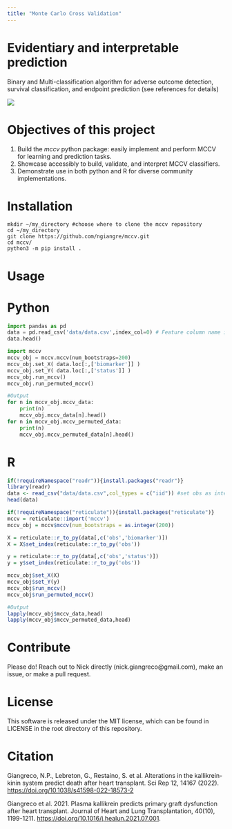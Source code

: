 ```yaml
---
title: "Monte Carlo Cross Validation"
---
```


# Evidentiary and interpretable prediction

Binary and Multi-classification algorithm for adverse outcome detection, survival classification, and endpoint prediction (see references for details)

![](MCCV_prediction_scheme.png)

# Objectives of this project

1.  Build the *mccv* python package: easily implement and perform MCCV for learning and prediction tasks.
2.  Showcase accessibly to build, validate, and interpret MCCV classifiers.
3.  Demonstrate use in both python and R for diverse community implementations.

# Installation

    mkdir ~/my_directory #choose where to clone the mccv repository
    cd ~/my_directory
    git clone https://github.com/ngiangre/mccv.git
    cd mccv/
    python3 -m pip install .

# Usage

::: panel-tabset
# Python

```python
import pandas as pd
data = pd.read_csv('data/data.csv',index_col=0) # Feature column name is 'biomarker' and response column  name is 'status'
data.head()
```

```python
import mccv
mccv_obj = mccv.mccv(num_bootstraps=200)
mccv_obj.set_X( data.loc[:,['biomarker']] )
mccv_obj.set_Y( data.loc[:,['status']] )
mccv_obj.run_mccv()
mccv_obj.run_permuted_mccv()

#Output
for n in mccv_obj.mccv_data:
    print(n)
    mccv_obj.mccv_data[n].head()
for n in mccv_obj.mccv_permuted_data:
    print(n)
    mccv_obj.mccv_permuted_data[n].head()
```

# R

```r
if(!requireNamespace("readr")){install.packages("readr")}
library(readr)
data <- read_csv("data/data.csv",col_types = c("iid")) #set obs as integer, status as integer, and biomarker as double
head(data)
```

```r
if(!requireNamespace("reticulate")){install.packages("reticulate")}
mccv = reticulate::import('mccv')
mccv_obj = mccv$mccv(num_bootstraps = as.integer(200))

X = reticulate::r_to_py(data[,c('obs','biomarker')])
X = X$set_index(reticulate::r_to_py('obs'))

y = reticulate::r_to_py(data[,c('obs','status')])
y = y$set_index(reticulate::r_to_py('obs'))

mccv_obj$set_X(X)
mccv_obj$set_Y(y)
mccv_obj$run_mccv()
mccv_obj$run_permuted_mccv()

#Output
lapply(mccv_obj$mccv_data,head)
lapply(mccv_obj$mccv_permuted_data,head)
```
:::

# Contribute

Please do! Reach out to Nick directly (nick.giangreco\@gmail.com), make an issue, or make a pull request.

# License

This software is released under the MIT license, which can be found in LICENSE in the root directory of this repository.

# Citation

Giangreco, N.P., Lebreton, G., Restaino, S. et al. Alterations in the kallikrein-kinin system predict death after heart transplant. Sci Rep 12, 14167 (2022). <https://doi.org/10.1038/s41598-022-18573-2>

Giangreco et al. 2021. Plasma kallikrein predicts primary graft dysfunction after heart transplant. Journal of Heart and Lung Transplantation, 40(10), 1199-1211. <https://doi.org/10.1016/j.healun.2021.07.001>.
